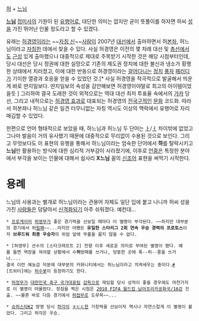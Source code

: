[[허]] + [[느님]]

'''[[느님]]''' [[접미사]]의 기원이 된 [[유행어]]로, 대단한 의미는 없지만 굳이 뜻풀이를 하자면 허씨 [[성]]을 가진 뛰어난 인물 정도라고 할 수 있겠다.

유래는 [[허경영]]이라는 ~~[[자칭 신]]~~[[사람]]이 2007년 [[대선]]에서 출마하면서 허[[본좌]], 허느님이라고 [[자칭]]한 데에서 찾을 수 있다. 사실 허경영은 이전의 몇 차례 대선 및 [[총선]]에서도 [[근성]] 있게 출마했으나 대중적으로 제대로 주목받기 시작한 것은 해당 시점부터인데, 당시 대선은 당시 정권에 대한 실망으로 기존의 제도권 정치에 대한 불신과 냉소가 횡행한 상태에서 치러졌고, 이에 대한 반동으로 허경영이라는 [[걸어다니는]] [[정치]] [[풍자]] [[패러디]]가 기이한 열광과 호응을 얻을 수 있었던 것.[* 사실 허경영을 적극적으로 발굴해서 띄운게 바로 딴지일보다. 딴지일보의 속성을 감안해보면 허경영이야말로 최고의 아이템이었을듯 ] 그리하여 결국 도래한 것이 외적으로는 역대 대선 최저 투표율 속에서의 [[가카]] 당선, 그리고 내적으로는 [[허경영 효과]]로 대표되는 허경영의 [[전국구]]적인 [[문화]] 코드화. 따라서 허본좌나 허느님 같은 일견 터무니없는 자칭 역시도 이상의 맥락에서 유행어로 자리매김할 수 있었다.

한편으로 언어 형태적으로 보았을 때, 하느님과 허느님 두 단어는 [[ㅏ]]/[[ㅓ]] 차이밖에 없었고 그나마 발음이 거의 유사했기 때문에 대중적으로 무리없이 수용된 것으로 보인다. 그리고 무엇보다도 이 표현의 유행을 통해서 하느님이라는 엄숙한 단어에서 '''하'''를 탈락시키고 '''느님'''만 활용하는 방식에 대한 심리적 거부감이 사라졌기에, 이후로 [[언중]]은 특정한 분야에서 부각을 보이는 인물에 대해서 쉽사리 '''X느님''' 꼴의 [[신조어]] 표현을 써먹기 시작한다.

= 용례 =
느님의 사용과는 별개로 허느님이라는 관용어 자체도 일단 입에 붙고 나니까 허씨 성을 가진 [[사람]]들은 덩달아서 [[신]]격화되기 아주 쉬워졌다. 예컨대...

 * [[프로게이머]] [[허영무]]가 좋은 경기력을 선보일 때마다 이 별명이 부각된다. ~~하지만 대부분의 경기에서 허[[필패]]~~...라지만 어쨌든 '''유일한 스타리그 2회 연속 우승 경력의 프로토스'''이자 '''브루드워 최종 우승자'''의 위엄 앞에 무릎을 꿇지 않을 수 없다.

 * [허영무] 선수의 [스타크래프트 2] 전향 이후 새로운 의미로 부여된 별명이 됐다. 예를 들면 역장을 쳐야할 상황에서 수'''허'''방패를 쓰거나, 엉뚱한 곳에 폭--허--풍을 쓰거나.... 
 결국 이런 예능감 덕분에 대부분의 커뮤니티에서는 허느님이라고 치켜세우는 중이다.[http://www.playxp.com/sc2/bbs/view.php?article_id=4264554 #]
 [트위터]에는 [https://twitter.com/HeouS_Bot 허수봇]이 등장하기도 한다.

 * [[허정무]]가 [[대한민국 축구 국가대표팀]] [[감독]]으로 재임할 당시 성적이 좋을 경우에도 마찬가지로 이 별명이 떠올랐다. 정점을 찍은 시점은 [[2010 FIFA 월드컵 남아프리카공화국/16강]] 진출. ~~물론 바로 다음 경기에서 [[허접]]무로 도루묵~~...

 * [[슈퍼스타K2]] 방영 당시 [[허각]]이 [[ㅎㄷㄷ]]한 가창력을 선보이자 역시나 자연스럽게 이 별명이 붙었다. 그리고 허각은 우승.
